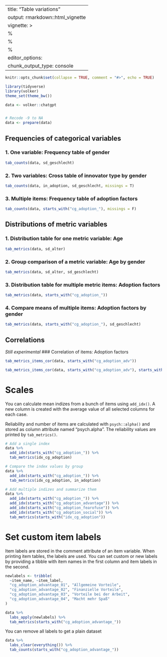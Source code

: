 
---
title: "Table variations"
output: rmarkdown::html_vignette
vignette: >
  %\VignetteIndexEntry{Table variations}
  %\VignetteEncoding{UTF-8}
  %\VignetteEngine{knitr::rmarkdown}
editor_options: 
  chunk_output_type: console
---

```r
knitr::opts_chunk$set(collapse = TRUE, comment = "#>", echo = TRUE)

library(tidyverse)
library(volker)
theme_set(theme_bw())

data <- volker::chatgpt


# Recode -9 to NA
data <- prepare(data)

```

## Frequencies of categorical variables

### 1. One variable: Frequency table of gender
```r

tab_counts(data, sd_geschlecht)

```

### 2. Two variables: Cross table of innovator type by gender

```r
tab_counts(data, in_adoption, sd_geschlecht, missings = T)
```


### 3. Multiple items: Frequency table of adoption factors
```r
tab_counts(data, starts_with("cg_adoption_"), missings = F)
```


## Distributions of metric variables

### 1. Distribution table for one metric variable: Age
```r
tab_metrics(data, sd_alter)
```

### 2. Group comparison of a metric variable: Age by gender

```r
tab_metrics(data, sd_alter, sd_geschlecht)
```

### 3. Distribution table for multiple metric items: Adoption factors
```r
tab_metrics(data, starts_with("cg_adoption_"))
```


### 4. Compare means of multiple items: Adoption factors by gender
```r
tab_metrics(data, starts_with("cg_adoption_"), sd_geschlecht)
```

## Correlations

*Still experimental*
### Correlation of items: Adoption factors
```r
tab_metrics_items_cor(data, starts_with("cg_adoption_adv"))

tab_metrics_items_cor(data, starts_with("cg_adoption_adv"), starts_with("cg_nutzen"))
```


# Scales

You can calculate mean indizes from a bunch of items using `add_idx()`. 
A new column is created with the average value of all selected columns
for each case. 

Reliability and number of items are calculated with `psych::alpha()`
and stored as column attribute named "psych.alpha". The reliability values 
are printed by `tab_metrics()`.


```r
# Add a single index
data %>%
  add_idx(starts_with("cg_adoption_")) %>%
  tab_metrics(idx_cg_adoption)

# Compare the index values by group
data %>%
  add_idx(starts_with("cg_adoption_")) %>%
  tab_metrics(idx_cg_adoption, in_adoption)
```


```r

# Add multiple indizes and summarize them
data %>%
  add_idx(starts_with("cg_adoption_")) %>%
  add_idx(starts_with("cg_adoption_advantage")) %>%
  add_idx(starts_with("cg_adoption_fearofuse")) %>%
  add_idx(starts_with("cg_adoption_social")) %>%
  tab_metrics(starts_with("idx_cg_adoption"))

```


# Set custom item labels

Item labels are stored in the comment attribute of an item variable. 
When printing item tables, the labels are used. You can set custom or 
new labels by providing a tibble with item names in the first column
and item labels in the second.

```r
newlabels <- tribble(
  ~item_name, ~item_label,
  "cg_adoption_advantage_01", "Allgemeine Vorteile",
  "cg_adoption_advantage_02", "Finanzielle Vorteile",
  "cg_adoption_advantage_03", "Vorteile bei der Arbeit",
  "cg_adoption_advantage_04", "Macht mehr Spaß"
)

data %>%
  labs_apply(newlabels) %>%
  tab_metrics(starts_with("cg_adoption_advantage_"))
```


You can remove all labels to get a plain dataset

```r
data %>%
  labs_clear(everything()) %>%
  tab_counts(starts_with("cg_adoption_advantage_"))
```

